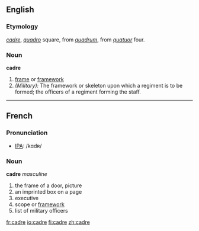 {{wikipediapar|Cadre}}

==English==

===Etymology===
{{F.}} ''[[#French|cadre]]'', {{It.}} ''[[quadro]]'' square, from {{L.}} ''[[quadrum]]'', from ''[[quatuor]]'' four.

===Noun===
'''cadre'''
# [[frame]] or [[framework]]
# ''(Military):'' The framework or skeleton upon which a regiment is to be formed; the officers of a regiment forming the staff.

----

==French==
===Pronunciation===
*[[International Phonetic Alphabet|IPA]]: /kɑdʀ/

===Noun===
'''cadre''' ''masculine''
# the frame of a door, picture
# an imprinted box on a page
# executive
# scope or [[framework]]
# list of military officers

[[fr:cadre]]
[[io:cadre]]
[[fi:cadre]]
[[zh:cadre]]